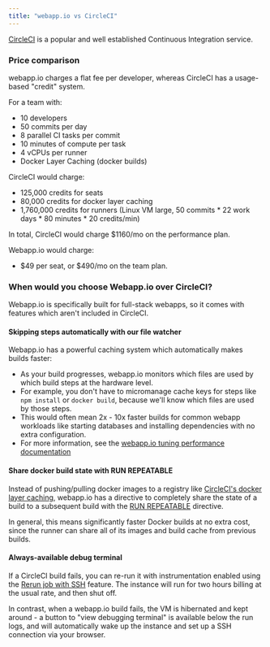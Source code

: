 ```yaml
---
title: "webapp.io vs CircleCI"
---
```


[CircleCI](https://circleci.com/) is a popular and well established Continuous Integration service.

### Price comparison
webapp.io charges a flat fee per developer, whereas CircleCI has a usage-based "credit" system.

For a team with:
- 10 developers
- 50 commits per day
- 8 parallel CI tasks per commit
- 10 minutes of compute per task
- 4 vCPUs per runner
- Docker Layer Caching (docker builds)

CircleCI would charge:
- 125,000 credits for seats
- 80,000 credits for docker layer caching
- 1,760,000 credits for runners (Linux VM large, 50 commits * 22 work days * 80 minutes * 20 credits/min)

In total, CircleCI would charge $1160/mo on the performance plan.

Webapp.io would charge:
- $49 per seat, or $490/mo on the team plan.

### When would you choose Webapp.io over CircleCI?

Webapp.io is specifically built for full-stack webapps, so it comes with features which aren't included in CircleCI.

#### Skipping steps automatically with our file watcher

Webapp.io has a powerful caching system which automatically makes builds faster:

- As your build progresses, webapp.io monitors which files are used by which build steps at the hardware level.
- For example, you don't have to micromanage cache keys for steps like `npm install` or `docker build`, because we'll know which files are used by those steps.
- This would often mean 2x - 10x faster builds for common webapp workloads like starting databases and installing dependencies with no extra configuration.
- For more information, see the [webapp.io tuning performance documentation](/tuning-performance/the-layerfile-cache)

#### Share docker build state with RUN REPEATABLE

Instead of pushing/pulling docker images to a registry like [CircleCI's docker layer caching](https://circleci.com/docs/docker-layer-caching/), webapp.io has a directive to completely share the state of a build to a subsequent build with the [RUN REPEATABLE](/tuning-performance/run-repeatable) directive.

In general, this means significantly faster Docker builds at no extra cost, since the runner can share all of its images and build cache from previous builds.

#### Always-available debug terminal

If a CircleCI build fails, you can re-run it with instrumentation enabled using the [Rerun job with SSH](https://circleci.com/docs/ssh-access-jobs/) feature. The instance will run for two hours billing at the usual rate, and then shut off.

In contrast, when a webapp.io build fails, the VM is hibernated and kept around - a button to "view debugging terminal" is available below the run logs, and will automatically wake up the instance and set up a SSH connection via your browser.
